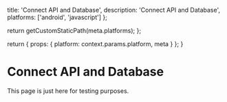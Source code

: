 
  title: 'Connect API and Database',
  description: 'Connect API and Database',
  platforms: ['android', 'javascript']
};

  return getCustomStaticPath(meta.platforms);
};

  return {
    props: {
      platform: context.params.platform,
      meta
    }
  };
}

# Connect API and Database

This page is just here for testing purposes.

